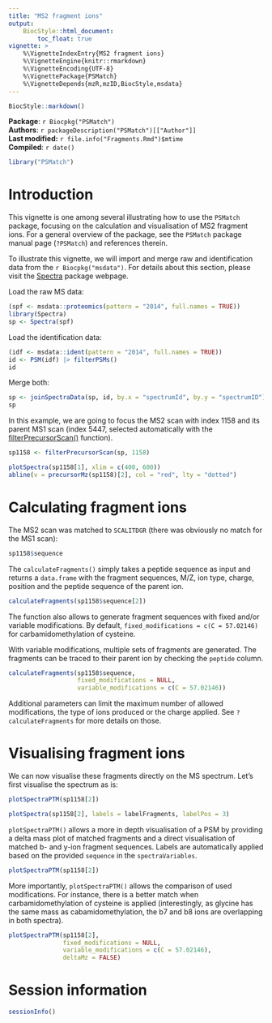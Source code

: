 ```yaml
---
title: "MS2 fragment ions"
output:
    BiocStyle::html_document:
        toc_float: true
vignette: >
    %\VignetteIndexEntry{MS2 fragment ions}
    %\VignetteEngine{knitr::rmarkdown}
    %\VignetteEncoding{UTF-8}
    %\VignettePackage{PSMatch}
    %\VignetteDepends{mzR,mzID,BiocStyle,msdata}
---
```


```r
BiocStyle::markdown()
```

**Package**: `r Biocpkg("PSMatch")`<br />
**Authors**: `r packageDescription("PSMatch")[["Author"]] `<br />
**Last modified:** `r file.info("Fragments.Rmd")$mtime`<br />
**Compiled**: `r date()`

```r
library("PSMatch")
```

# Introduction

This vignette is one among several illustrating how to use the
`PSMatch` package, focusing on the calculation and visualisation of
MS2 fragment ions. For a general overview of the package, see the
`PSMatch` package manual page (`?PSMatch`) and references therein.


To illustrate this vignette, we will import and merge raw and
identification data from the `r Biocpkg("msdata")`. For details about
this section, please visit the
[Spectra](https://rformassspectrometry.github.io/Spectra/articles/Spectra.html)
package webpage.

Load the raw MS data:

```r
(spf <- msdata::proteomics(pattern = "2014", full.names = TRUE))
library(Spectra)
sp <- Spectra(spf)
```

Load the identification data:

```r
(idf <- msdata::ident(pattern = "2014", full.names = TRUE))
id <- PSM(idf) |> filterPSMs()
id
```

Merge both:

```r
sp <- joinSpectraData(sp, id, by.x = "spectrumId", by.y = "spectrumID")
sp
```

In this example, we are going to focus the MS2 scan with index 1158
and its parent MS1 scan (index 5447, selected automatically with the
[filterPrecursorScan()](https://rformassspectrometry.github.io/Spectra/reference/MsBackend.html)
function).

```r
sp1158 <- filterPrecursorScan(sp, 1158)
```

```r
plotSpectra(sp1158[1], xlim = c(400, 600))
abline(v = precursorMz(sp1158)[2], col = "red", lty = "dotted")
```

# Calculating fragment ions

The MS2 scan was matched to `SCALITDGR` (there was obviously no match for 
the MS1 scan):

```r
sp1158$sequence
```

The `calculateFragments()` simply takes a peptide sequence as input
and returns a `data.frame` with the fragment sequences, M/Z, ion type,
charge, position and the peptide sequence of the parent ion.

```r
calculateFragments(sp1158$sequence[2])
```

The function also allows to generate fragment sequences with fixed and/or
variable modifications. By default, `fixed_modifications = c(C = 57.02146)` for
carbamidomethylation of cysteine.

With variable modifications, multiple sets of fragments are generated. The 
fragments can be traced to their parent ion by checking the `peptide` column.

```r
calculateFragments(sp1158$sequence, 
                   fixed_modifications = NULL,
                   variable_modifications = c(C = 57.02146))
```

Additional parameters can limit the maximum number of allowed modifications, 
the type of ions produced or the charge applied. See `?calculateFragments` for
more details on those. 

# Visualising fragment ions

We can now visualise these fragments directly on the MS
spectrum. Let's first visualise the spectrum as is:

```r
plotSpectraPTM(sp1158[2])
```

```r
plotSpectra(sp1158[2], labels = labelFragments, labelPos = 3)
```

`plotSpectraPTM()` allows a more in depth visualisation of a PSM by providing 
a delta mass plot of matched fragments and a direct visualisation of matched 
b- and y-ion fragment sequences. Labels are automatically applied based on the 
provided `sequence` in the `spectraVariables`. 

```r
plotSpectraPTM(sp1158[2])
```

More importantly, `plotSpectraPTM()` allows the comparison of used modifications.
For instance, there is a better match when carbamidomethylation of cysteine 
is applied (interestingly, as glycine has the same mass as cabamidomethylation, 
the b7 and b8 ions are overlapping in both spectra).

```r
plotSpectraPTM(sp1158[2], 
               fixed_modifications = NULL,
               variable_modifications = c(C = 57.02146),
               deltaMz = FALSE)
```


# Session information

```r
sessionInfo()
```
